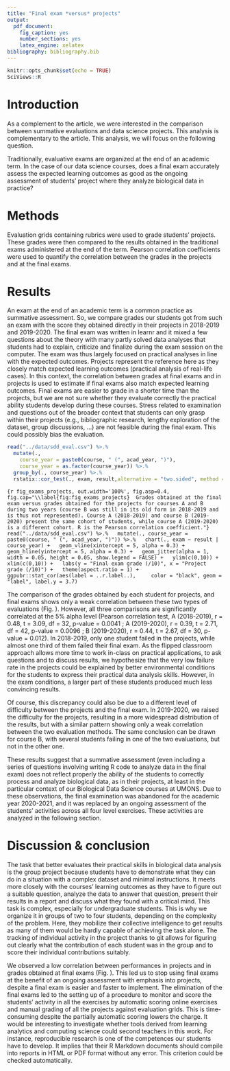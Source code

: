 ```yaml
---
title: "Final exam *versus* projects"
output:
  pdf_document:
    fig_caption: yes
    number_sections: yes
    latex_engine: xelatex
bibliography: bibliography.bib
---
```


```r
knitr::opts_chunk$set(echo = TRUE)
SciViews::R
```

# Introduction

As a complement to the article, we were interested in the comparison between summative evaluations and data science projects. This analysis is complementary to the article. This analysis, we will focus on the following question.

Traditionally, evaluative exams are organized at the end of an academic term. In the case of our data science courses, does a final exam accurately assess the expected learning outcomes as good as the ongoing assessment of students' project where they analyze biological data in practice?

# Methods

Evaluation grids containing rubrics were used to grade students' projects. These grades were then compared to the results obtained in the traditional exams administered at the end of the term. Pearson correlation coefficients were used to quantify the correlation between the grades in the projects and at the final exams.

# Results

An exam at the end of an academic term is a common practice as summative assessment. So, we compare grades our students got from such an exam with the score they obtained directly in their projects in 2018-2019 and 2019-2020. The final exam was written in learnr and it mixed a few questions about the theory with many partly solved data analyses that students had to explain, criticize and finalize during the exam session on the computer. The exam was thus largely focused on practical analyses in line with the expected outcomes. Projects represent the reference here as they closely match expected learning outcomes (practical analysis of real-life cases). In this context, the correlation between grades at final exams and in projects is used to estimate if final exams also match expected learning outcomes. Final exams are easier to grade in a shorter time than the projects, but we are not sure whether they evaluate correctly the practical ability students develop during these courses. Stress related to examination and questions out of the broader context that students can only grasp within their projects (e.g., bibliographic research, lengthy exploration of the dataset, group discussions, ...) are not feasible during the final exam. This could possibly bias the evaluation.

<!-- Correlation coefficient added on the plots as requested by reviewer Q. Correlation test value added in the text as requested by reviewer Y -->

```r
read("../data/sdd_eval.csv") %>.%
  mutate(., 
    course_year = paste0(course, " (", acad_year, ")"),
    course_year = as.factor(course_year)) %>.%
  group_by(., course_year) %>.%
  rstatix::cor_test(., exam, result,alternative = "two.sided", method = "pearson")
```

```{r fig_exams_projects, out.width='100%', fig.asp=0.4, fig.cap="\\label{fig:fig_exams_projects}  Grades obtained at the final exam versus grades obtained for the projects for courses A and B during two years (course B was still in its old form in 2018-2019 and is thus not represented). Course A (2018-2019) and course B (2019-2020) present the same cohort of students, while course A (2019-2020) is a different cohort. R is the Pearson correlation coefficient."}
read("../data/sdd_eval.csv") %>.%
  mutate(., course_year = paste0(course, " (", acad_year, ")")) %>.%
  chart(., exam ~ result | course_year) +
  geom_vline(xintercept = 5, alpha = 0.3) +
  geom_hline(yintercept = 5, alpha = 0.3) +
  geom_jitter(alpha = 1, width = 0.05, height = 0.05, show.legend = FALSE) +
  ylim(c(0,10)) +
  xlim(c(0,10)) +
  labs(y = "Final exam grade (/10)", x = "Project grade (/10)") +
  theme(aspect.ratio = 1) +
  ggpubr::stat_cor(aes(label = ..r.label..),
    color = "black", geom = "label", label.y = 3.7)
```

The comparison of the grades obtained by each student for projects, and final exams shows only a weak correlation between these two types of evaluations (Fig. \ref {fig:fig_exams_projects}). However, all three comparisons are significantly correlated at the 5% alpha level (Pearson correlation test, A (2018-2019), r = 0.48, t = 3.09, df = 32, p-value = 0.0041 ; A (2019-2020), r = 0.39, t = 2.71, df = 42, p-value = 0.0096 ; B (2019-2020), r = 0.44, t = 2.67, df = 30, p-value = 0.012). In 2018-2019, only one student failed in the projects, while almost one third of them failed their final exam. As the flipped classroom approach allows more time to work in-class on practical applications, to ask questions and to discuss results, we hypothesize that the very low failure rate in the projects could be explained by better environmental conditions for the students to express their practical data analysis skills. However, in the exam conditions, a larger part of these students produced much less convincing results.

Of course, this discrepancy could also be due to a different level of difficulty between the projects and the final exam. In 2019-2020, we raised the difficulty for the projects, resulting in a more widespread distribution of the results, but with a similar pattern showing only a weak correlation between the two evaluation methods. The same conclusion can be drawn for course B, with several students failing in one of the two evaluations, but not in the other one.

These results suggest that a summative assessment (even including a series of questions involving writing R code to analyze data in the final exam) does not reflect properly the ability of the students to correctly process and analyze biological data, as in their projects, at least in the particular context of our Biological Data Science courses at UMONS. Due to these observations, the final examination was abandoned for the academic year 2020-2021, and it was replaced by an ongoing assessment of the students' activities across all four level exercises. These activities are analyzed in the following section.

# Discussion & conclusion

The task that better evaluates their practical skills in biological data analysis is the group project because students have to demonstrate what they can do in a situation with a complex dataset and minimal instructions. It meets more closely with the courses' learning outcomes as they have to figure out a suitable question, analyze the data to answer that question, present their results in a report and discuss what they found with a critical mind. This task is complex, especially for undergraduate students. This is why we organize it in groups of two to four students, depending on the complexity of the problem. Here, they mobilize their collective intelligence to get results as many of them would be hardly capable of achieving the task alone. The tracking of individual activity in the project thanks to git allows for figuring out clearly what the contribution of each student was in the group and to score their individual contributions suitably.

We observed a low correlation between performances in projects and in grades obtained at final exams (Fig. \ref {fig:fig_exams_projects}). This led us to stop using final exams at the benefit of an ongoing assessment with emphasis into projects, despite a final exam is easier and faster to implement. The elimination of the final exams led to the setting up of a procedure to monitor and score the students' activity in all the exercises by automatic scoring online exercises and manual grading of all the projects against evaluation grids. This is time-consuming despite the partially automatic scoring lowers the charge. It would be interesting to investigate whether tools derived from learning analytics and computing science could second teachers in this work. For instance, reproducible research is one of the competences our students have to develop. It implies that their R Markdown documents should compile into reports in HTML or PDF format without any error. This criterion could be checked automatically.
